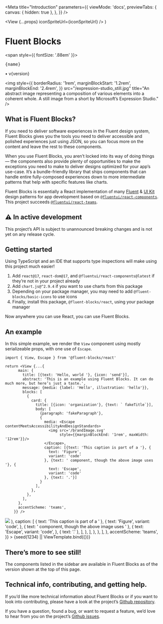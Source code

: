 


<Meta
  title="Introduction"
  parameters={{
    viewMode: 'docs',
    previewTabs: {
      canvas: { hidden: true },
    },
  }}
/>

  <View {...props} iconSpriteUrl={iconSpriteUrl} />
)

# Fluent Blocks

<span style={{ fontSize: '.88em' }}>
  <pre style={{ display: 'inline', fontSize: '1em' }}>{name}</pre> • v{version}
</span>

<img
  style={{
    borderRadius: '1rem',
    marginBlockStart: '1.2rem',
    marginBlockEnd: '2.4rem',
  }}
  src="/expression-studio_still.jpg"
  title="An abstract image representing a composition of various elements into a coherent whole. A still image from a short by Microsoft’s Expression Studio."
/>

## What is Fluent Blocks?

If you need to deliver software experiences in the Fluent design system, Fluent Blocks gives you the tools you need to deliver accessible and polished experiences just using JSON, so you can focus more on the content and leave the rest to these components.

When you use Fluent Blocks, you aren’t locked into its way of doing things — the components also provide plenty of opportunities to make the exceptions you need to make to deliver designs optimized for your app’s use-case. It’s a bundle-friendly library that ships components that can handle entire fully-composed experiences down to more intermediate patterns that help with specific features like charts.

Fluent Blocks is essentially a React implementation of many [Fluent][figma-fluent] & [UI Kit][figma-uikit] design patterns for app development based on [`@fluentui/react-components`][fluentui-v9]. This project succeeds [`@fluentui/react-teams`][react-teams].

## ⚠️ In active development

This project’s API is subject to unannounced breaking changes and is not yet on any release cycle.

## Getting started

Using TypeScript and an IDE that supports type inspections will make using this project much easier!

1. Add `react@17`, `react-dom@17`, and `@fluentui/react-components@latest` if they’re not in your project already
2. Add `chart.js@^2.9.4` if you want to use charts from this package
3. Depending on your package manager, you may need to add `@fluent-blocks/basic-icons` to use icons
4. Finally, install this package, `@fluent-blocks/react`, using your package manager

Now anywhere you can use React, you can use Fluent Blocks.

## An example

In this simple example, we render the `View` component using mostly serializeable props, with one use of `Escape`.

```tsx
import { View, Escape } from '@fluent-blocks/react'

return <View {...{
      main: {
        title: [{text: 'Hello, world '}, {icon: 'send'}],
        abstract: 'This is an example using Fluent Blocks. It can do much more, but here’s just a taste.',
        message: {media: {label: 'Hello', illustration: 'hello'}},
        blocks: [
          {
            card: {
              title: [{icon: 'organization'}, {text: ` fakeTitle`}],
              body: [
                {paragraph: 'fakeParagraph'},
                {
                  media: <Escape contentMeetsAccessibilityAndDesignStandards>
                    <img src='/brandImage.svg'
                         style={{marginBlockEnd: '1rem', maxWidth: '12rem'}}/>
                  </Escape>,
                  caption: [{text: 'This caption is part of a '}, {
                    text: 'Figure',
                    variant: 'code'
                  }, {text: ' component, though the above image uses '}, {
                    text: 'Escape',
                    variant: 'code'
                  }, {text: '.'}]
                }
              ],
            },
          },
        ],
      },
      accentScheme: 'teams',
    }} />
```

<Canvas>
  <Story
    name="Introduction"
    args={{
      main: {
        title: [{ text: 'Hello, world ' }, { icon: 'send' }],
        abstract: [
          {
            text: 'This is an example using Fluent Blocks. It can do much more, but here’s just a taste. ',
          },
          {
            link: 'Learn more.',
            href: 'https://github.com/OfficeDev/fluent-blocks',
            external: true,
            targetBlank: true,
          },
        ],
        message: { media: { label: 'Hello', illustration: 'hello' } },
        blocks: [
          {
            card: {
              title: [
                { icon: 'organization' },
                { text: ` ${fakeTitle(fake)}` },
              ],
              body: [
                { paragraph: fake('{{lorem.paragraph}}') },
                {
                  media: (
                    <Escape contentMeetsAccessibilityAndDesignStandards>
                      <img
                        src="/brandImage.svg"
                        style={{ marginBlockEnd: '1rem', maxWidth: '12rem' }}
                      />
                    </Escape>
                  ),
                  caption: [
                    { text: 'This caption is part of a ' },
                    {
                      text: 'Figure',
                      variant: 'code',
                    },
                    { text: ' component, though the above image uses ' },
                    {
                      text: 'Escape',
                      variant: 'code',
                    },
                    { text: '.' },
                  ],
                },
              ],
            },
          },
        ],
      },
      accentScheme: 'teams',
    }}
  >
    {seed(1234) || ViewTemplate.bind({})}
  </Story>
</Canvas>

## There’s more to see still!

The components listed in the sidebar are available in Fluent Blocks as of the version shown at the top of this page.

## Technical info, contributing, and getting help.

If you’d like more technical information about Fluent Blocks or if you want to look into contributing, please have a look at the project’s [Github repository][github-readme].

If you have a question, found a bug, or want to request a feature, we’d love to hear from you on the project’s [Github issues][github-issues].

[figma-fluent]: https://www.figma.com/community/file/836828295772957889/Microsoft-Fluent-Web
[figma-uikit]: https://www.figma.com/community/file/916836509871353159/Microsoft-Teams-UI-Kit
[fluentui-v9]: https://www.npmjs.com/package/@fluentui/react-components
[react-teams]: https://www.npmjs.com/package/@fluentui/react-teams
[github-readme]: https://github.com/OfficeDev/fluent-blocks/tree/next/packages/react#readme
[github-issues]: https://github.com/OfficeDev/fluent-blocks/issues
